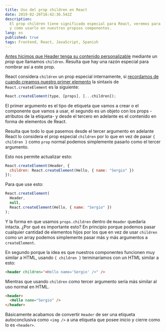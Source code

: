 ```yaml
---
title: Uso del prop children en React
date: 2019-02-26T16:42:36.542Z
description:
  El prop children tiene significado especial para React, veremos para que sirve
  y como usarlo en nuestros propios componentes.
lang: es
published: true
tags: Frontend, React, JavaScript, Spanish
---
```


[Antes hicimos que Header tenga su contenido personalizable](/articles/componentes-react-hijos-personalizables)
mediante un _prop_ que llamamos `children`. Resulta que hay una razón especial
para nombrar así a este prop.

React considera `children` un prop especial internamente, si
[recordamos de cuando creamos nuestro primer elemento](/articles/hola-mundo-react)
la sintaxis de `React.createElement` es la siguiente:

```js
React.createElement(type, [props], [...children]);
```

El primer argumento es el tipo de etiqueta que vamos a crear o el componente que
vamos a usar, el segundo es un objeto con los props -atributos de la etiqueta- y
desde el tercero en adelante es el contenido en forma de elementos de React.

Resulta que todo lo que pasemos desde el tercer argumento en adelante React lo
considera el prop especial `children` por lo que en vez de pasar `{ children }`
como `prop` normal podemos simplemente pasarlo como el tercer argumento.

Esto nos permite actualizar esto:

```js
React.createElement(Header, {
  children: React.createElement(Hello, { name: "Sergio" })
});
```

Para que use esto:

```js
React.createElement(
  Header,
  null,
  React.createElement(Hello, { name: "Sergio" })
);
```

Y la forma en que usamos `props.children` dentro de `Header` quedaría intacta.
¿Por qué es importante esto? En principio porque podemos pasar cualquier
cantidad de elementos hijos por los que en vez de usar `children` como un array
podemos simplemente pasar más y más argumentos a `createElement`.

En segundo porque la idea es que nuestros componentes funcionen muy similar a
HTML, usando `{ children }` terminaríamos con un HTML similar a esto:

```html
<header children="<Hello name='Sergio' />" />
```

Mientras que usando `children` como tercer argumento sería más similar al uso
normal en HTML.

```html
<header>
  <Hello name="Sergio" />
</header>
```

Básicamente acabamos de convertir `Header` de ser una etiqueta autoconclusiva
como `<img />` a una etiqueta que posee inicio y cierre como lo es `<header>`.
